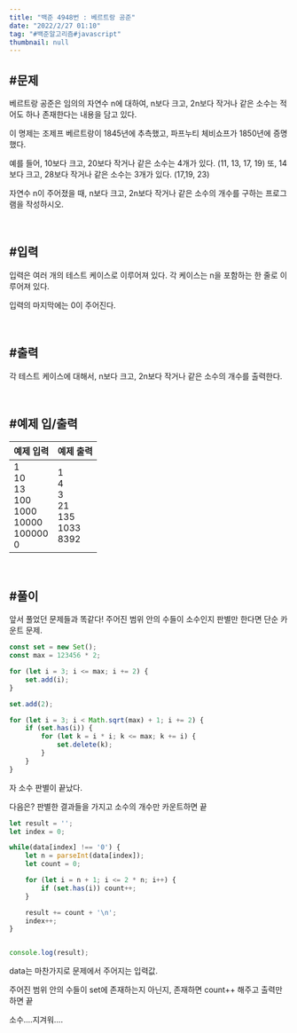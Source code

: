 ```yaml
---
title: "백준 4948번 : 베르트랑 공준"
date: "2022/2/27 01:10"
tag: "#백준알고리즘#javascript"
thumbnail: null
---
```


## #문제

베르트랑 공준은 임의의 자연수 n에 대하여, n보다 크고, 2n보다 작거나 같은 소수는 적어도 하나 존재한다는 내용을 담고 있다.

이 명제는 조제프 베르트랑이 1845년에 추측했고, 파프누티 체비쇼프가 1850년에 증명했다.

예를 들어, 10보다 크고, 20보다 작거나 같은 소수는 4개가 있다. (11, 13, 17, 19) 또, 14보다 크고, 28보다 작거나 같은 소수는 3개가 있다. (17,19, 23)

자연수 n이 주어졌을 때, n보다 크고, 2n보다 작거나 같은 소수의 개수를 구하는 프로그램을 작성하시오. 

<br/>

## #입력

입력은 여러 개의 테스트 케이스로 이루어져 있다. 각 케이스는 n을 포함하는 한 줄로 이루어져 있다.

입력의 마지막에는 0이 주어진다.

<br/>

## #출력

각 테스트 케이스에 대해서, n보다 크고, 2n보다 작거나 같은 소수의 개수를 출력한다.

<br/>

## #예제 입/출력

| 예제 입력 | 예제 출력 |
| ----- | ----- |
| 1<br/>10<br/>13<br/>100<br/>1000<br/>10000<br/>100000<br/>0 | 1<br/>4<br/>3<br/>21<br/>135<br/>1033<br/>8392 |

<br/>

## #풀이

앞서 풀었던 문제들과 똑같다! 주어진 범위 안의 수들이 소수인지 판별만 한다면 단순 카운트 문제.

```javascript
const set = new Set();
const max = 123456 * 2;

for (let i = 3; i <= max; i += 2) {
    set.add(i);
}

set.add(2);

for (let i = 3; i < Math.sqrt(max) + 1; i += 2) {
    if (set.has(i)) {
        for (let k = i * i; k <= max; k += i) {
            set.delete(k);
        }
    }
}
```

자 소수 판별이 끝났다.

다음은? 판별한 결과들을 가지고 소수의 개수만 카운트하면 끝

```javascript
let result = '';
let index = 0;

while(data[index] !== '0') {
    let n = parseInt(data[index]);
    let count = 0;

    for (let i = n + 1; i <= 2 * n; i++) {
        if (set.has(i)) count++;
    }

    result += count + '\n';
    index++;
}


console.log(result);
```

data는 마찬가지로 문제에서 주어지는 입력값.

주어진 범위 안의 수들이 set에 존재하는지 아닌지, 존재하면 count++ 해주고 출력만 하면 끝

소수....지겨워....